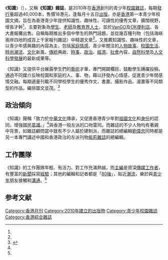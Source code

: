 {{not|知識}}
{{Infobox Magazine
| title          = 知識
| image_file = 知識_(雜誌)logo1.jpg
| image_size = 200px
| image_caption = 《知識》標誌
| editor         = 楊勇
| editor_title   = 總編輯
| frequency      = 月刊
| circulation    = 
| category       = 青少年校園雜誌
| company        = 超過40,000本/每期
| publisher      =[[串智有限公司|串智有限公司]]（[[聯合出版集團|聯合出版集團]]）
| firstdate      = 2010年
| country        = {{HK}}
| based          = [[香港|香港]][[干諾道中|干諾道中]]200號[[信德中心|信德中心]]西座1001室
| language       = [[繁體中文|繁體中文]]
| website        = http://www.upknowledge.com.hk
| issn           = 2219-3707
}}
《'''知識'''》（{{lang-en|upknowledge}}），又稱'''《知識》雜誌'''，是2010年在[[香港|香港]]創刊的青少年[[校園雜誌|校園雜誌]]，每期[[發行|發行]]量超過40,000本，售價18港元，逢每月十五日[[出版|出版]]，亦是[[香港|香港]]第一本青少年校園文摘，旨在為香港青少年提供知識性、趣味性、可讀性的優秀文章，擴闊視野，增長才幹<ref name="a1"/>，主要對象為[[學生|學生]]、[[老師|老師]]及[[教育界人士|教育界人士]]，並於[[VanGO|VanGO]]及[[OK便利店|OK便利店]]、各大書報攤出售。自稱每期推出多個中學生的熱門話題，並從幾百種刊物（包括海峽兩岸四地的成百上千家報刊雜誌）中精選文章<ref name="a1"/>，又推薦知識性、趣味性的文章，以青少年感興趣的內容為主，包括[[家庭|家庭]][[情感|情感]]、青少年關注的[[人物|人物]][[故事|故事]]、[[校園|校園]][[生活|生活]]、[[時尚|時尚]][[潮流|潮流]]、[[文化|文化]]新風、[[傳統|傳統]]典故、[[時事|時事]]、[[政治|政治]]、[[經濟|經濟]]、[[社會|社會]]內容、[[自然科學|自然科學]]及[[人文科學|人文科學]][[發展|發展]]的最新成果等。

《知識》又提供平台展露學生們的[[藝術|藝術]]才華，專門開闢欄目，鼓勵學生踴躍投稿，通過不同媒介反映校園和家庭的人、事、物，藉以抒發內心情感，促進青少年間感情交融。每期適量刊載不同學校學生的優秀作文、書畫、攝影作品、漫畫等不同類型的作品，編排圖文並茂。<ref>{{cite web|title= 歡迎在《知識》刊登廣告|url= http://www.upknowledge.com.hk/advertisment.html|publisher= [[知識_(雜誌)|知識]]|accessdate= 2016-01-13|archive-url= https://web.archive.org/web/20160402031019/http://www.upknowledge.com.hk/advertisment.html|archive-date= 2016-04-02|dead-url= yes}}</ref>

== 政治傾向 ==
《知識》聲稱「致力於[[中華文化|中華文化]]傳承，又促進香港青少年對[[中国文化|祖國文化]]和[[中国人|身份]]的認同，增強國民[[意識|意識]]。」<ref name="a1" />與香港一般左派的口吻雷同。而雜誌的不少人物均有著親中背景，如雜誌顧問當中就有不少人屬於建制派，而雜誌的總編輯[[劉偉忠|劉偉忠]]同時都是另一本專門講述中國和香港政治的左派刊物[[紫荊雜誌|紫荊雜誌]]的總編輯。

==工作團隊==
《知識》的工作團隊年輕、有活力、對工作充滿熱誠，而[[主編|主編]]是資深[[傳媒工作者|傳媒工作者]]，有豐富的[[新聞|新聞]]採寫[[經驗|經驗]]；其他的編輯和記者都是「[[80後|80後]]」，貼近[[潮流|潮流]]，樂於與[[青少年|青少年]]朋友接觸和[[溝通|溝通]]。<ref name="a1"/>

== 参考文献 ==
{{Reflist
|refs =
<ref name="a1">{{cite web |title= 認識知識 |url= http://www.upknowledge.com.hk/about.html |publisher= [[知識_(雜誌)|知識]] |accessdate= 2016-01-14 |archive-url= https://web.archive.org/web/20160402091727/http://www.upknowledge.com.hk/about.html |archive-date= 2016-04-02 |dead-url= yes }}</ref>
}}

[[Category:香港月刊|Category:香港月刊]]
[[Category:2010年建立的出版物|Category:2010年建立的出版物]]
[[Category:青少年校園雜誌|Category:青少年校園雜誌]]
[[Category:香港綜合雜誌|Category:香港綜合雜誌]]